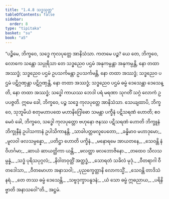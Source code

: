 ```yaml
---
title: "1.4.8 သဒ္ဓသုတ္တ"
tableOfContents: false
sidebar:
  order: 8
type: "tipitaka"
basket: "su"
book: "a5"
---
```



<DynamicBreadcrumb />

<Division number="38" book="a5" e="ch" v="16" p="36">

<Paragraph number="196" book="a5">
“ပဉ္စိမေ, ဘိက္ခဝေ, သဒ္ဓေ ကုလပုတ္တေ အာနိသံသာ. ကတမေ ပဉ္စ? ယေ တေ, ဘိက္ခဝေ, လောကေ သန္တော သပ္ပုရိသာ တေ သဒ္ဓညေဝ ပဌမံ အနုကမ္ပန္တာ အနုကမ္ပန္တိ, နော တထာ အဿဒ္ဓံ; သဒ္ဓညေဝ ပဌမံ ဥပသင်္ကမန္တာ ဥပသင်္ကမန္တိ, နော တထာ အဿဒ္ဓံ; သဒ္ဓညေဝ ပဌမံ ပဋိဂ္ဂဏှန္တာ ပဋိဂ္ဂဏှန္တိ, နော တထာ အဿဒ္ဓံ; သဒ္ဓညေဝ ပဌမံ ဓမ္မံ ဒေသေန္တာ ဒေသေန္တိ, နော တထာ အဿဒ္ဓံ; သဒ္ဓေါ ကာယဿ ဘေဒါ ပရံ မရဏာ သုဂတိံ သဂ္ဂံ လောကံ ဥပပဇ္ဇတိ. ဣမေ ခေါ, ဘိက္ခဝေ, ပဉ္စ သဒ္ဓေ ကုလပုတ္တေ အာနိသံသာ.
</Paragraph>

<Paragraph number="197" book="a5">
သေယျထာပိ, ဘိက္ခဝေ, သုဘူမိယံ စတုမဟာပထေ မဟာနိဂြေါဓော သမန္တာ ပက္ခီနံ ပဋိသရဏံ ဟောတိ; ဧဝမေဝံ ခေါ, ဘိက္ခဝေ, သဒ္ဓေါ ကုလပုတ္တော ဗဟုနော ဇနဿ ပဋိသရဏံ ဟောတိ ဘိက္ခူနံ ဘိက္ခုနီနံ ဥပါသကာနံ ဥပါသိကာနန္တိ.
</Paragraph>

<Paragraph number="198" type="verses" book="a5">
_သာခါပတ္တဖလူပေတော,_  
_ခန္ဓိမာဝ မဟာဒုမော;_  
_မူလဝါ ဖလသမ္ပန္နော,_  
_ပတိဋ္ဌာ ဟောတိ ပက္ခိနံ._  

</Paragraph>

<Paragraph number="199" type="verses" book="a5">
_မနောရမေ အာယတနေ,_  
_သေဝန္တိ နံ ဝိဟင်္ဂမာ;_  
_ဆာယံ ဆာယတ္ထိကာ ယန္တိ,_  
_ဖလတ္ထာ ဖလဘောဇိနော._  

</Paragraph>

<Paragraph number="200" type="verses" book="a5">
_တထေဝ သီလသမ္ပန္နံ,_  
_သဒ္ဓံ ပုရိသပုဂ္ဂလံ;_  
_နိဝါတဝုတ္တိံ အတ္ထဒ္ဓံ,_  
_သောရတံ သခိလံ မုဒုံ._  

</Paragraph>

<Paragraph number="201" type="verses" book="a5">
_ဝီတရာဂါ ဝီတဒေါသာ,_  
_ဝီတမောဟာ အနာသဝါ;_  
_ပုညက္ခေတ္တာနိ လောကသ္မိံ,_  
_သေဝန္တိ တာဒိသံ နရံ._  

</Paragraph>

<Paragraph number="202" type="verses" book="a5">
_တေ တဿ ဓမ္မံ ဒေသေန္တိ,_  
_သဗ္ဗဒုက္ခာပနူဒနံ;_  
_ယံ သော ဓမ္မံ ဣဓညာယ,_  
_ပရိနိဗ္ဗာတိ အနာသဝေါ”တိ._  


</Paragraph>
</Division>

<Paragraph number="203" type="center" book="a5">
အဋ္ဌမံ.
</Paragraph>
